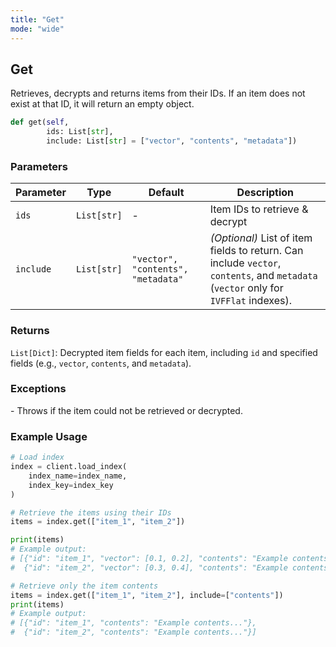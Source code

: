 ```yaml
---
title: "Get"
mode: "wide"
---
```


## Get

Retrieves, decrypts and returns items from their IDs. If an item does not exist at that ID, it will return an empty object.

```python
def get(self,
        ids: List[str],
        include: List[str] = ["vector", "contents", "metadata"])
```

### Parameters
| Parameter | Type | Default | Description |
|-------------------|-------------------------|---------|--------------|
| `ids` | `List[str]` | - | Item IDs to retrieve & decrypt |
| `include` | `List[str]` | `"vector", "contents", "metadata"` | _(Optional)_ List of item fields to return. Can include `vector`, `contents`, and `metadata` (`vector` only for `IVFFlat` indexes). |

### Returns

`List[Dict]`: Decrypted item fields for each item, including `id` and specified fields (e.g., `vector`, `contents`, and `metadata`).

### Exceptions

<AccordionGroup>
    <Accordion title="ValueError">
        - Throws if the item could not be retrieved or decrypted.
    </Accordion>
</AccordionGroup>

### Example Usage

```python
# Load index
index = client.load_index(
    index_name=index_name, 
    index_key=index_key
)

# Retrieve the items using their IDs
items = index.get(["item_1", "item_2"])

print(items)
# Example output:
# [{"id": "item_1", "vector": [0.1, 0.2], "contents": "Example contents...", "metadata": {"type": "txt"}},
#  {"id": "item_2", "vector": [0.3, 0.4], "contents": "Example contents...", "metadata": {"type": "md"}},

# Retrieve only the item contents
items = index.get(["item_1", "item_2"], include=["contents"])
print(items)
# Example output:
# [{"id": "item_1", "contents": "Example contents..."},
#  {"id": "item_2", "contents": "Example contents..."}]
```
